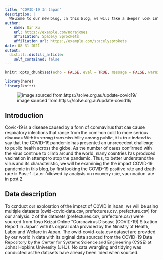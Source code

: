 ```yaml
---
title: "COVID-19 In Japan"
description: |
  Welcome to our new blog, In this blog, we will take a deeper look into the COVID-19 situation in Japan and explore its effect on different locations of Japan. We hope you enjoy reading what we have to say and lets get started!
author:
  - name: Qin Xu 
    url: https://example.com/norajones
    affiliation: Spacely Sprockets
    affiliation_url: https://example.com/spacelysprokets
date: 08-31-2021
output:
  distill::distill_article:
    self_contained: false
---
```


```r
knitr::opts_chunk$set(echo = FALSE, eval = TRUE, message = FALSE, warning = FALSE)
```

```r
library(here)
library(knitr)
```

![image sourced from:https://solve.org.au/update-covid19/](https://solve.org.au/wp-content/uploads/2020/03/COVID-19.png)

## Introduction
Covid-19 is a disease caused by a form of coronavirus that can cause respiratory infections that range from the common cold to more serious diseases.With its strong transmissibility among public, it is true indeed to say that the COVID-19 pandemic has presented an unprecedent challenge to public health across the globe. As the number of cases confirmed with the virus continue to climb around the world, many countries has produced vacination in attempt to stop the pandemic. Thus, to better understand the virus and its characteristic, we will be examining the the impact COVID-19 pandemic in this blog, by first looking the COVID-19 positive rate and death rate in Post-1. Later followed by analysis on recovery rate, vacinnation rate in post 2.

## Data description

To conduct our exploration of the impact of COVID in japan, we will be using multiple datasets (owid-covid-data.csv, prefectures.csv, prefecture.csv) for our analysis.
2 of the datasets (prefectures.csv, prefecture.csv) were sourced from Toyo Keizai Online "Coronavirus Disease (COVID-19) Situation Report in Japan" with its orginal data provided by the Ministry of Health, Labor and Welfare in Japan. The owid-covid-data.csv dataset are provided by our world in data with its orginal data sourced from  the COVID-19 Data Repository by the Center for Systems Science and Engineering (CSSE) at Johns Hopkins University (JHU).
No data wrangling and tidying was conducted as the datasets have already been tided when sourced. 





